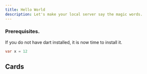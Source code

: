 ```yaml
---
title: Hello World
description: Let's make your local server say the magic words.
---
```



### Prerequisites.

If you do not have dart installed, it is now time to install it.

<Card
	title='Installing dart'
	href='https://dart.dev/get-dart#install'
	description='Installation instructions for the Linux, MacOS and Windows'
	icon:HomeIcon
/>

```dart
var x = 12
```

## Cards

<Cards>
	<Card
		title='Learn more about Next.js'
		href='https://nextjs.org/docs'
	/>
	<Card
		title='Learn more about Fumadocs'
		href='https://fumadocs.vercel.app'
	/>
</Cards>
